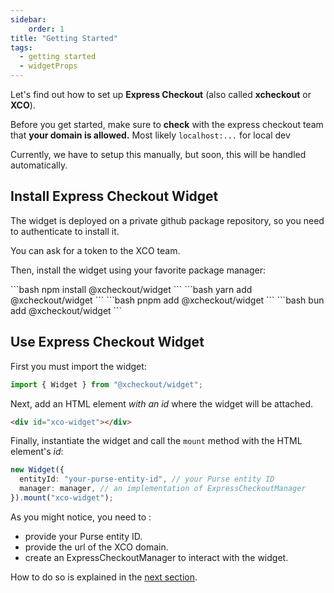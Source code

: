 ```yaml
---
sidebar:
    order: 1
title: "Getting Started"
tags:
  - getting started
  - widgetProps
---
```



Let's find out how to set up **Express Checkout** (also called **xcheckout** or **XCO**).

Before you get started, make sure to **check** with the express checkout team that **your domain is allowed.**
Most likely `localhost:...` for local dev

Currently, we have to setup this manually, but soon, this will be handled automatically.

## Install Express Checkout Widget

The widget is deployed on a private github package repository, so you need to authenticate to install it.

You can ask for a token to the XCO team.

Then, install the widget using your favorite package manager:

<Tabs syncKey="packageManager">
  <TabItem label="npm" default>
      ```bash
      npm install @xcheckout/widget
      ```
  </TabItem>
  <TabItem label="yarn">
      ```bash
      yarn add @xcheckout/widget
      ```
  </TabItem>
  <TabItem label="pnpm">
      ```bash
      pnpm add @xcheckout/widget
      ```
  </TabItem>
  <TabItem label="bun">
      ```bash
      bun add @xcheckout/widget
      ```
  </TabItem>
</Tabs>

## Use Express Checkout Widget

First you must import the widget:

```ts app.ts
import { Widget } from "@xcheckout/widget";
```

Next, add an HTML element _with an id_ where the widget will be attached.

```html app.ts
<div id="xco-widget"></div>
```

Finally, instantiate the widget and call the `mount` method with the HTML element's _id_:

```ts app.ts
new Widget({
  entityId: "your-purse-entity-id", // your Purse entity ID
  manager: manager, // an implementation of ExpressCheckoutManager
}).mount("xco-widget");
```

As you might notice, you need to :

- provide your Purse entity ID.
- provide the url of the XCO domain.
- create an ExpressCheckoutManager to interact with the widget.

How to do so is explained in the [next section](./usecase).
